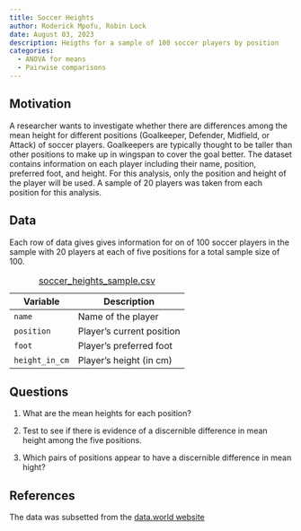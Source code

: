 ```yaml
---
title: Soccer Heights
author: Roderick Mpofu, Robin Lock
date: August 03, 2023
description: Heigths for a sample of 100 soccer players by position 
categories:
  - ANOVA for means
  - Pairwise comparisons
---
```


## Motivation

A researcher wants to investigate whether there are differences among the mean height for different positions (Goalkeeper, Defender, Midfield, or Attack) of soccer players. Goalkeepers are typically thought to be taller than other positions to make up in wingspan to cover the goal better. The dataset contains information on each player including their name, position, preferred foot, and height. For this analysis, only the position and height of the player will be used. A sample of 20 players was taken from each position for this analysis.

## Data

Each row of data gives gives information for on of 100 soccer players in the sample with 20 players at each of five positions for a total sample size of 100.

| Variable       | Description               |
|----------------|---------------------------|
| `name`         | Name of the player        |
| `position`     | Player's current position |
| `foot`         | Player's preferred foot   |
| `height_in_cm` | Player's height (in cm)   |

: [soccer_heights_sample.csv](../data/soccer_heights_sample.csv)

## Questions

1.  What are the mean heights for each position?

2.  Test to see if there is evidence of a discernible difference in mean height among the five positions.

3.  Which pairs of positions appear to have a discernible difference in mean hight?

## References

The data was subsetted from the [data.world website](https://data.world/dcereijo/player-scores)
